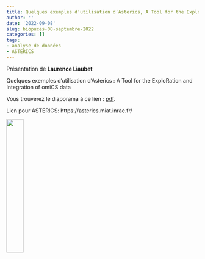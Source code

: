 ```yaml
---
title: Quelques exemples d’utilisation d’Asterics, A Tool for the ExploRation and Integration of omiCS data, Laurence Liaubet
author: ''
date: '2022-09-08'
slug: biopuces-08-septembre-2022
categories: []
tags: 
- analyse de données
- ASTERICS
---
```



Présentation de **Laurence Liaubet**

Quelques exemples d’utilisation d’Asterics : A Tool for the ExploRation and Integration of omiCS data

Vous trouverez le diaporama à ce lien : [pdf](/diapos/Asterics_Liaubet_8SEP2022.pdf).


Lien pour ASTERICS: https://asterics.miat.inrae.fr/



<div align="center">
![](images/logo_asterics.png){width=30%}
</div>


